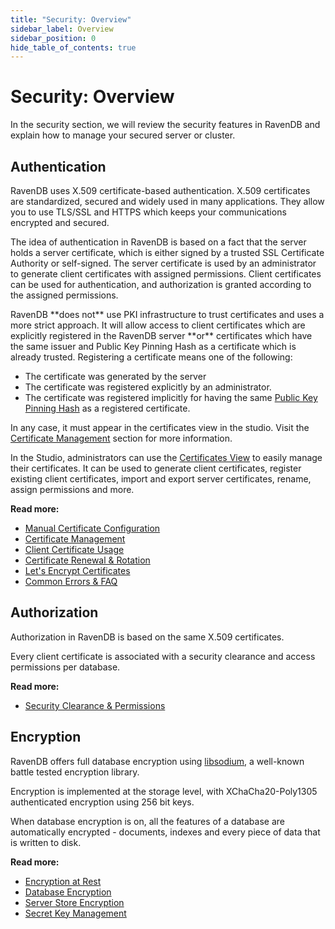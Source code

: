 ```yaml
---
title: "Security: Overview"
sidebar_label: Overview
sidebar_position: 0
hide_table_of_contents: true
---
```



# Security: Overview

In the security section, we will review the security features in RavenDB and explain how to manage your secured server or cluster.

## Authentication

RavenDB uses X.509 certificate-based authentication. 
X.509 certificates are standardized, secured and widely used in many applications. They allow you to use TLS/SSL and HTTPS which keeps your communications encrypted and secured.

The idea of authentication in RavenDB is based on a fact that the server holds a server certificate, which is either signed by a trusted SSL Certificate Authority or self-signed. The server certificate is used by an administrator to generate client certificates with assigned permissions. Client certificates can be used for authentication, and authorization is granted according to the assigned permissions.

<Admonition type="warning" title="Important" id="important" href="#important">
RavenDB **does not** use PKI infrastructure to trust certificates and uses a more strict approach. It will allow access to client certificates which are explicitly registered in the RavenDB server **or** certificates which have the same issuer and Public Key Pinning Hash as a certificate which is already trusted.
Registering a certificate means one of the following:  

* The certificate was generated by the server
* The certificate was registered explicitly by an administrator. 
* The certificate was registered implicitly for having the same [Public Key Pinning Hash](authentication/certificate-renewal-and-rotation#implicit-trust-by-public-key-pinning-hash) as a registered certificate. 

In any case, it must appear in the certificates view in the studio. Visit the [Certificate Management](authentication/certificate-management) section for more information.
</Admonition>

In the Studio, administrators can use the [Certificates View](../../server/security/authentication/certificate-configuration) to easily manage their certificates. It can be used to generate client certificates, register existing client certificates, import and export server certificates, rename, assign permissions and more.

**Read more:**

- [Manual Certificate Configuration](../../server/security/authentication/certificate-configuration)
- [Certificate Management](../../server/security/authentication/certificate-management)
- [Client Certificate Usage](../../server/security/authentication/client-certificate-usage)
- [Certificate Renewal & Rotation](../../server/security/authentication/certificate-renewal-and-rotation)
- [Let's Encrypt Certificates](../../server/security/authentication/lets-encrypt-certificates)
- [Common Errors & FAQ](../../server/security/common-errors-and-faq)



## Authorization

Authorization in RavenDB is based on the same X.509 certificates.

Every client certificate is associated with a security clearance and access permissions per database. 

**Read more:**

- [Security Clearance & Permissions](../../server/security/authorization/security-clearance-and-permissions)



## Encryption

RavenDB offers full database encryption using [libsodium](https://download.libsodium.org/doc/), a well-known battle tested encryption library. 

Encryption is implemented at the storage level, with XChaCha20-Poly1305 authenticated encryption using 256 bit keys. 

When database encryption is on, all the features of a database are automatically encrypted - documents, indexes and every piece of data that is written to disk.

**Read more:**

- [Encryption at Rest](../../server/security/encryption/encryption-at-rest)
- [Database Encryption](../../server/security/encryption/database-encryption)
- [Server Store Encryption](../../server/security/encryption/server-store-encryption)
- [Secret Key Management](../../server/security/encryption/secret-key-management)



